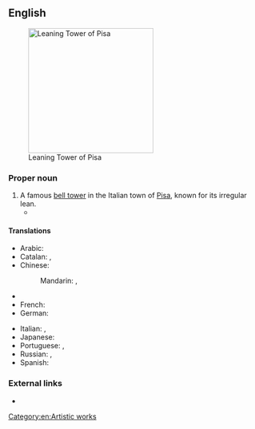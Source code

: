 ==English==
[[File:Leaning Tower of Pisa (1).jpg|thumb|250px|upright|Leaning Tower of Pisa]]

===Proper noun===
{{en-proper noun|sg=[[leaning|Leaning]] [[tower|Tower]] of [[Pisa]]}}

# A famous [[bell tower]] in the Italian town of [[Pisa]], known for its irregular lean.
#* {{quote-news
|year=2012
|date=May 20
|author=Nathan Rabin
|title=TV: Review: THE SIMPSONS (CLASSIC): “Marge Gets A Job” (season 4, episode 7; originally aired 11/05/1992)
|work=The Onion AV Club
|url=http://www.avclub.com/articles/marge-gets-a-job,73723/
|page=
|passage=“Marge Gets A Job” opens with the foundation of the Simpson house tilting perilously to one side, making the family homestead look like the suburban equivalent of the '''Leaning Tower Of Pisa'''. }}

====Translations====
{{trans-top|the tower}}
* Arabic: {{t|ar|برج بيزا المائل|m|tr=burj bīzā al-māʾil|sc=Arab}}
* Catalan: {{t-|ca|Torre de Pisa|f}}, {{t-|ca|Torre inclinada de Pisa|f}}
* Chinese: 
*: Mandarin: {{t|cmn|比薩斜塔|sc=Hani}}, {{t|cmn|比萨斜塔|tr=Bǐsà Xiétǎ|sc=Hani}}
* {{trreq|Finnish}}
* French: {{t|fr|tour penchée de Pise|f}}
* German: {{t-|de|Schiefer Turm von Pisa|m}}
{{trans-mid}}
* Italian: {{t-|it|torre pendente di Pisa|f}}, {{t-|it|torre pendente|f}}
* Japanese: {{t|ja|ピサの斜塔|tr=Pisa no shatō|sc=Jpan}}
* Portuguese: {{t-|pt|Torre de Piza|f}}, {{t-|pt|Torre Pendente de Piza|f}}
* Russian: {{t|ru|Пизанская башня|f|tr=Pizánskaja bášnja|sc=Cyrl}} {{qualifier|tower of Pisa}}, {{t|ru|Падающая башня|f|tr=Pádajuščaja bášnja|sc=Cyrl}} {{qualifier|falling tower}}
* Spanish: {{t|es|Torre inclinada de Pisa|f}}
{{trans-bottom}}

===External links===
* {{pedia}}

[[Category:en:Artistic works]]